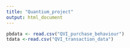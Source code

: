 ```yaml
---
title: "Quantium_project"
output: html_document
---
```




```r
pbdata <- read.csv("QVI_purchase_behaviour")
tdata <-read.csv("QVI_transaction_data")
```

